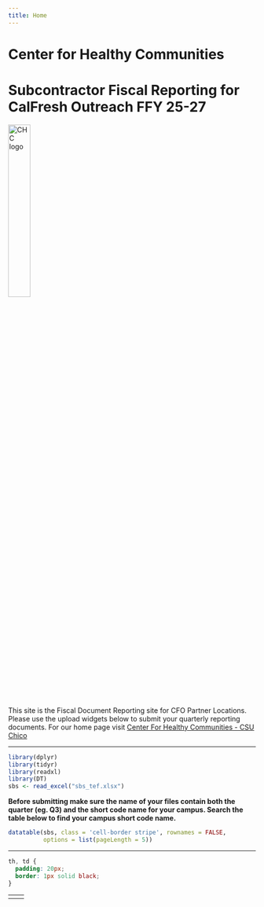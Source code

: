 ```yaml
---
title: Home
---
```


# Center for Healthy Communities 
# Subcontractor Fiscal Reporting for CalFresh Outreach FFY 25-27

<img src="chc-logo.png" alt="CHC logo" width="30%"/>

This site is the Fiscal Document Reporting site for CFO Partner Locations. Please use the upload widgets below to submit your quarterly reporting documents. For our home page visit [Center For Healthy Communities - CSU Chico](https://chcchicostate.org/)

----

```r
library(dplyr)
library(tidyr)
library(readxl)
library(DT)
sbs <- read_excel("sbs_tef.xlsx")
```


**Before submitting make sure the name of your files contain both the quarter (eg. Q3) and the short code name for your campus. Search the table below to find your campus short code name.**

```r
datatable(sbs, class = 'cell-border stripe', rownames = FALSE,
          options = list(pageLength = 5))
```

----

```css
th, td {
  padding: 20px;
  border: 1px solid black;
}
```


 <table style="width:100%">
  <tr>
    <td><script src="https://csuchico.app.box.com/upload-widget/embed.js?folderID=61817025515&height=420&isDescriptionFieldShown=0&isEmailRequired=1&title=Time%20and%20Effort%20File(s)&token=dyua1vg9v07hb5ek8dmis64au4x9g3bq&width=385" type="text/javascript"></script></td>
    <td><script src="https://csuchico.app.box.com/upload-widget/embed.js?folderID=61819231600&height=420&isDescriptionFieldShown=0&isEmailRequired=1&title=Invoice%20and%20State%20Share%20Files&token=vq1x67481c88ryaes8o8ed9udwo90nha&width=385" type="text/javascript"></script></td>
  </tr>
</table> 

<br><br>